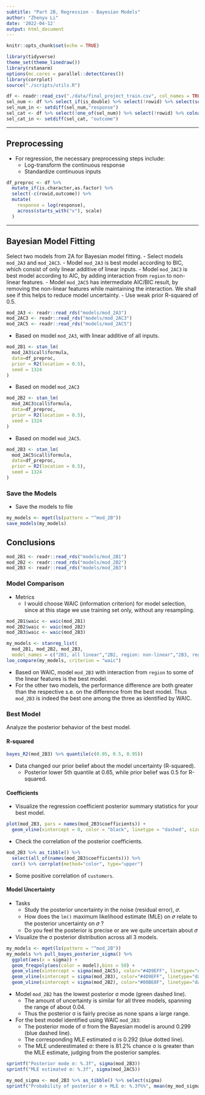 ```yaml
---
subtitle: "Part 2B, Regression - Bayesian Models"
author: "Zhenyu Li"
date: '2022-04-12'
output: html_document
---
```


```r
knitr::opts_chunk$set(echo = TRUE)
```

```r
library(tidyverse)
theme_set(theme_linedraw())
library(rstanarm)
options(mc.cores = parallel::detectCores())
library(corrplot)
source("./scripts/utils.R")
```

```r
df <- readr::read_csv("./data/final_project_train.csv", col_names = TRUE)
sel_num <- df %>% select_if(is_double) %>% select(!rowid) %>% select(sort(names(.))) %>% colnames()
sel_num_in <- setdiff(sel_num,"response")
sel_cat <- df %>% select(!one_of(sel_num)) %>% select(!rowid) %>% colnames()
sel_cat_in <- setdiff(sel_cat, "outcome")
```

----

## Preprocessing

- For regression, the necessary preprocessing steps include:
  - Log-transform the continuous response
  - Standardize continuous inputs

```r
df_preproc <- df %>% 
  mutate_if(is.character,as.factor) %>% 
  select(-c(rowid,outcome)) %>% 
  mutate(
    response = log(response),
    across(starts_with("x"), scale)
  )
```

----

## Bayesian Model Fitting

Select two models from 2A for Bayesian model fitting. 
- Select models `mod_2A3` and `mod_2AC3`. 
  - Model `mod_2A3` is best model according to BIC, which consist of only linear additive of linear inputs. 
  - Model `mod_2AC3` is best model according to AIC, by adding interaction from `region` to non-linear features. 
  - Model `mod_2AC5` has intermediate AIC/BIC result, by removing the non-linear features while maintaining the interaction. We shall see if this helps to reduce model uncertainty. 
- Use weak prior R-squared of 0.5. 

```r
mod_2A3 <- readr::read_rds("models/mod_2A3")
mod_2AC3 <- readr::read_rds("models/mod_2AC3")
mod_2AC5 <- readr::read_rds("models/mod_2AC5")
```


- Based on model `mod_2A3`, with linear additive of all inputs.

```r
mod_2B1 <- stan_lm(
  mod_2A3$call$formula,
  data=df_preproc,
  prior = R2(location = 0.5),
  seed = 1324
)
```


- Based on model `mod_2AC3`

```r
mod_2B2 <- stan_lm(
  mod_2AC3$call$formula,
  data=df_preproc, 
  prior = R2(location = 0.5),
  seed = 1324
)
```


- Based on model `mod_2AC5`. 

```r
mod_2B3 <- stan_lm(
  mod_2AC5$call$formula,
  data=df_preproc, 
  prior = R2(location = 0.5),
  seed = 1324
)
```

### Save the Models

- Save the models to file

```r
my_models <- mget(ls(pattern = "^mod_2B"))
save_models(my_models)
```

## Conclusions

```r
mod_2B1 <- readr::read_rds("models/mod_2B1")
mod_2B2 <- readr::read_rds("models/mod_2B2")
mod_2B3 <- readr::read_rds("models/mod_2B3")
```

### Model Comparison

- Metrics  
  - I would choose WAIC (information criterion) for model selection, since at this stage we use training set only, without any resampling.  

```r
mod_2B1$waic <- waic(mod_2B1)
mod_2B2$waic <- waic(mod_2B2)
mod_2B3$waic <- waic(mod_2B3)
```

```r
my_models <- stanreg_list(
  mod_2B1, mod_2B2, mod_2B3,
  model_names = c("2B1, all linear","2B2, region: non-linear","2B3, region: some linear"))
loo_compare(my_models, criterion = "waic")
```

- Based on WAIC, model `mod_2B3` with interaction from `region` to some of the linear features is the best model.   
- For the other two models, the performance difference are both greater than the respective s.e. on the difference from the best model. Thus `mod_2B3` is indeed the best one among the three as identified by WAIC.  


### Best Model

Analyze the posterior behavior of the best model. 

#### R-squared

```r
bayes_R2(mod_2B3) %>% quantile(c(0.05, 0.5, 0.95))
```

- Data changed our prior belief about the model uncertainty (R-squared).  
  - Posterior lower 5th quantile at 0.65, while prior belief was 0.5 for R-squared.  

#### Coefficients

- Visualize the regression coefficient posterior summary statistics for your best model.

```r
plot(mod_2B3, pars = names(mod_2B3$coefficients)) +
  geom_vline(xintercept = 0, color = "black", linetype = "dashed", size = 0.5)
```


- Check the correlation of the posterior coefficients.  

```r
mod_2B3 %>% as_tibble() %>% 
  select(all_of(names(mod_2B3$coefficients))) %>% 
  cor() %>% corrplot(method="color", type="upper")
```

- Some positive correlation of `customers`. 

#### Model Uncertainty

- Tasks  
  - Study the posterior uncertainty in the noise (residual error), 𝜎.
  - How does the `lm()` maximum likelihood estimate (MLE) on 𝜎 relate to the posterior uncertainty on 𝜎 ?
  - Do you feel the posterior is precise or are we quite uncertain about 𝜎

- Visualize the σ posterior distribution across all 3 models. 

```r
my_models <- mget(ls(pattern = "^mod_2B"))
my_models %>% pull_bayes_posterior_sigma() %>% 
  ggplot(aes(x = sigma)) +
  geom_freqpoly(aes(color = model),bins = 50) +
  geom_vline(xintercept = sigma(mod_2AC5), color="#4D9EFF", linetype="dotted", size=0.5) +
  geom_vline(xintercept = sigma(mod_2B3), color="#4D9EFF", linetype="dashed", size=0.5) +
  geom_vline(xintercept = sigma(mod_2B2), color="#00BE0F", linetype="dashed", size=0.5)
```

- Model `mod_2B2` has the lowest posterior σ mode (green dashed line). 
  - The amount of uncertainty is similar for all three models, spanning the range of about 0.04. 
  - Thus the posterior σ is fairly precise as none spans a large range. 

- For the best model identified using WAIC `mod_2B3`:
  - The posterior mode of σ from the Bayesian model is around 0.299 (blue dashed line).
  - The corresponding MLE estimated σ is 0.292 (blue dotted line).
  - The MLE underestimated σ: there is 81.2% chance σ is greater than the MLE estimate, judging from the posterior samples. 

```r
sprintf("Posterior mode σ: %.3f", sigma(mod_2B3))
sprintf("MLE estimated σ: %.3f", sigma(mod_2AC5))

my_mod_sigma <- mod_2B3 %>% as_tibble() %>% select(sigma)
sprintf("Probability of posterior σ > MLE σ: %.3f%%", mean(my_mod_sigma >= sigma(mod_2AC5))*100)
```
